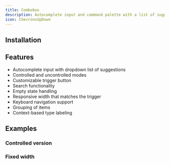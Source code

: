 ```yaml
---
title: Combobox
description: Autocomplete input and command palette with a list of suggestions.
icon: ChevronsUpDown
---
```


<Preview path="combobox" />

## Installation

<Installer packageName="combobox" />

## Features

- Autocomplete input with dropdown list of suggestions
- Controlled and uncontrolled modes
- Customizable trigger button
- Search functionality
- Empty state handling
- Responsive width that matches the trigger
- Keyboard navigation support
- Grouping of items
- Context-based type labeling

## Examples

### Controlled version

<Preview path="combobox-controlled" />

### Fixed width

<Preview path="combobox-fixed-width" />
